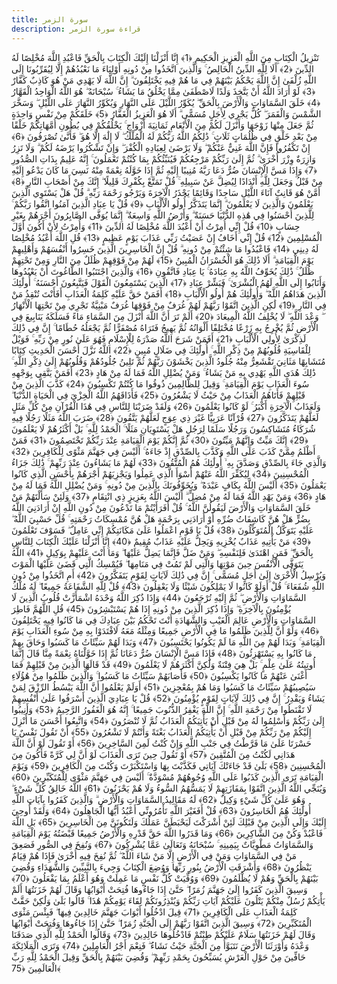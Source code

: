 ```yaml
---
title: سورة الزمر
description: قراءة سورة الزمر
---
```


تَنْزِيلُ الْكِتَابِ مِنَ اللَّهِ الْعَزِيزِ الْحَكِيمِ ﴿1﴾ إِنَّا أَنْزَلْنَا إِلَيْكَ الْكِتَابَ بِالْحَقِّ فَاعْبُدِ اللَّهَ مُخْلِصًا لَهُ الدِّينَ ﴿2﴾ أَلَا لِلَّهِ الدِّينُ الْخَالِصُ ۚ وَالَّذِينَ اتَّخَذُوا مِنْ دُونِهِ أَوْلِيَاءَ مَا نَعْبُدُهُمْ إِلَّا لِيُقَرِّبُونَا إِلَى اللَّهِ زُلْفَىٰ إِنَّ اللَّهَ يَحْكُمُ بَيْنَهُمْ فِي مَا هُمْ فِيهِ يَخْتَلِفُونَ ۗ إِنَّ اللَّهَ لَا يَهْدِي مَنْ هُوَ كَاذِبٌ كَفَّارٌ ﴿3﴾ لَوْ أَرَادَ اللَّهُ أَنْ يَتَّخِذَ وَلَدًا لَاصْطَفَىٰ مِمَّا يَخْلُقُ مَا يَشَاءُ ۚ سُبْحَانَهُ ۖ هُوَ اللَّهُ الْوَاحِدُ الْقَهَّارُ ﴿4﴾ خَلَقَ السَّمَاوَاتِ وَالْأَرْضَ بِالْحَقِّ ۖ يُكَوِّرُ اللَّيْلَ عَلَى النَّهَارِ وَيُكَوِّرُ النَّهَارَ عَلَى اللَّيْلِ ۖ وَسَخَّرَ الشَّمْسَ وَالْقَمَرَ ۖ كُلٌّ يَجْرِي لِأَجَلٍ مُسَمًّى ۗ أَلَا هُوَ الْعَزِيزُ الْغَفَّارُ ﴿5﴾ خَلَقَكُمْ مِنْ نَفْسٍ وَاحِدَةٍ ثُمَّ جَعَلَ مِنْهَا زَوْجَهَا وَأَنْزَلَ لَكُمْ مِنَ الْأَنْعَامِ ثَمَانِيَةَ أَزْوَاجٍ ۚ يَخْلُقُكُمْ فِي بُطُونِ أُمَّهَاتِكُمْ خَلْقًا مِنْ بَعْدِ خَلْقٍ فِي ظُلُمَاتٍ ثَلَاثٍ ۚ ذَٰلِكُمُ اللَّهُ رَبُّكُمْ لَهُ الْمُلْكُ ۖ لَا إِلَٰهَ إِلَّا هُوَ ۖ فَأَنَّىٰ تُصْرَفُونَ ﴿6﴾ إِنْ تَكْفُرُوا فَإِنَّ اللَّهَ غَنِيٌّ عَنْكُمْ ۖ وَلَا يَرْضَىٰ لِعِبَادِهِ الْكُفْرَ ۖ وَإِنْ تَشْكُرُوا يَرْضَهُ لَكُمْ ۗ وَلَا تَزِرُ وَازِرَةٌ وِزْرَ أُخْرَىٰ ۗ ثُمَّ إِلَىٰ رَبِّكُمْ مَرْجِعُكُمْ فَيُنَبِّئُكُمْ بِمَا كُنْتُمْ تَعْمَلُونَ ۚ إِنَّهُ عَلِيمٌ بِذَاتِ الصُّدُورِ ﴿7﴾ وَإِذَا مَسَّ الْإِنْسَانَ ضُرٌّ دَعَا رَبَّهُ مُنِيبًا إِلَيْهِ ثُمَّ إِذَا خَوَّلَهُ نِعْمَةً مِنْهُ نَسِيَ مَا كَانَ يَدْعُو إِلَيْهِ مِنْ قَبْلُ وَجَعَلَ لِلَّهِ أَنْدَادًا لِيُضِلَّ عَنْ سَبِيلِهِ ۚ قُلْ تَمَتَّعْ بِكُفْرِكَ قَلِيلًا ۖ إِنَّكَ مِنْ أَصْحَابِ النَّارِ ﴿8﴾ أَمَّنْ هُوَ قَانِتٌ آنَاءَ اللَّيْلِ سَاجِدًا وَقَائِمًا يَحْذَرُ الْآخِرَةَ وَيَرْجُو رَحْمَةَ رَبِّهِ ۗ قُلْ هَلْ يَسْتَوِي الَّذِينَ يَعْلَمُونَ وَالَّذِينَ لَا يَعْلَمُونَ ۗ إِنَّمَا يَتَذَكَّرُ أُولُو الْأَلْبَابِ ﴿9﴾ قُلْ يَا عِبَادِ الَّذِينَ آمَنُوا اتَّقُوا رَبَّكُمْ ۚ لِلَّذِينَ أَحْسَنُوا فِي هَٰذِهِ الدُّنْيَا حَسَنَةٌ ۗ وَأَرْضُ اللَّهِ وَاسِعَةٌ ۗ إِنَّمَا يُوَفَّى الصَّابِرُونَ أَجْرَهُمْ بِغَيْرِ حِسَابٍ ﴿10﴾ قُلْ إِنِّي أُمِرْتُ أَنْ أَعْبُدَ اللَّهَ مُخْلِصًا لَهُ الدِّينَ ﴿11﴾ وَأُمِرْتُ لِأَنْ أَكُونَ أَوَّلَ الْمُسْلِمِينَ ﴿12﴾ قُلْ إِنِّي أَخَافُ إِنْ عَصَيْتُ رَبِّي عَذَابَ يَوْمٍ عَظِيمٍ ﴿13﴾ قُلِ اللَّهَ أَعْبُدُ مُخْلِصًا لَهُ دِينِي ﴿14﴾ فَاعْبُدُوا مَا شِئْتُمْ مِنْ دُونِهِ ۗ قُلْ إِنَّ الْخَاسِرِينَ الَّذِينَ خَسِرُوا أَنْفُسَهُمْ وَأَهْلِيهِمْ يَوْمَ الْقِيَامَةِ ۗ أَلَا ذَٰلِكَ هُوَ الْخُسْرَانُ الْمُبِينُ ﴿15﴾ لَهُمْ مِنْ فَوْقِهِمْ ظُلَلٌ مِنَ النَّارِ وَمِنْ تَحْتِهِمْ ظُلَلٌ ۚ ذَٰلِكَ يُخَوِّفُ اللَّهُ بِهِ عِبَادَهُ ۚ يَا عِبَادِ فَاتَّقُونِ ﴿16﴾ وَالَّذِينَ اجْتَنَبُوا الطَّاغُوتَ أَنْ يَعْبُدُوهَا وَأَنَابُوا إِلَى اللَّهِ لَهُمُ الْبُشْرَىٰ ۚ فَبَشِّرْ عِبَادِ ﴿17﴾ الَّذِينَ يَسْتَمِعُونَ الْقَوْلَ فَيَتَّبِعُونَ أَحْسَنَهُ ۚ أُولَٰئِكَ الَّذِينَ هَدَاهُمُ اللَّهُ ۖ وَأُولَٰئِكَ هُمْ أُولُو الْأَلْبَابِ ﴿18﴾ أَفَمَنْ حَقَّ عَلَيْهِ كَلِمَةُ الْعَذَابِ أَفَأَنْتَ تُنْقِذُ مَنْ فِي النَّارِ ﴿19﴾ لَٰكِنِ الَّذِينَ اتَّقَوْا رَبَّهُمْ لَهُمْ غُرَفٌ مِنْ فَوْقِهَا غُرَفٌ مَبْنِيَّةٌ تَجْرِي مِنْ تَحْتِهَا الْأَنْهَارُ ۖ وَعْدَ اللَّهِ ۖ لَا يُخْلِفُ اللَّهُ الْمِيعَادَ ﴿20﴾ أَلَمْ تَرَ أَنَّ اللَّهَ أَنْزَلَ مِنَ السَّمَاءِ مَاءً فَسَلَكَهُ يَنَابِيعَ فِي الْأَرْضِ ثُمَّ يُخْرِجُ بِهِ زَرْعًا مُخْتَلِفًا أَلْوَانُهُ ثُمَّ يَهِيجُ فَتَرَاهُ مُصْفَرًّا ثُمَّ يَجْعَلُهُ حُطَامًا ۚ إِنَّ فِي ذَٰلِكَ لَذِكْرَىٰ لِأُولِي الْأَلْبَابِ ﴿21﴾ أَفَمَنْ شَرَحَ اللَّهُ صَدْرَهُ لِلْإِسْلَامِ فَهُوَ عَلَىٰ نُورٍ مِنْ رَبِّهِ ۚ فَوَيْلٌ لِلْقَاسِيَةِ قُلُوبُهُمْ مِنْ ذِكْرِ اللَّهِ ۚ أُولَٰئِكَ فِي ضَلَالٍ مُبِينٍ ﴿22﴾ اللَّهُ نَزَّلَ أَحْسَنَ الْحَدِيثِ كِتَابًا مُتَشَابِهًا مَثَانِيَ تَقْشَعِرُّ مِنْهُ جُلُودُ الَّذِينَ يَخْشَوْنَ رَبَّهُمْ ثُمَّ تَلِينُ جُلُودُهُمْ وَقُلُوبُهُمْ إِلَىٰ ذِكْرِ اللَّهِ ۚ ذَٰلِكَ هُدَى اللَّهِ يَهْدِي بِهِ مَنْ يَشَاءُ ۚ وَمَنْ يُضْلِلِ اللَّهُ فَمَا لَهُ مِنْ هَادٍ ﴿23﴾ أَفَمَنْ يَتَّقِي بِوَجْهِهِ سُوءَ الْعَذَابِ يَوْمَ الْقِيَامَةِ ۚ وَقِيلَ لِلظَّالِمِينَ ذُوقُوا مَا كُنْتُمْ تَكْسِبُونَ ﴿24﴾ كَذَّبَ الَّذِينَ مِنْ قَبْلِهِمْ فَأَتَاهُمُ الْعَذَابُ مِنْ حَيْثُ لَا يَشْعُرُونَ ﴿25﴾ فَأَذَاقَهُمُ اللَّهُ الْخِزْيَ فِي الْحَيَاةِ الدُّنْيَا ۖ وَلَعَذَابُ الْآخِرَةِ أَكْبَرُ ۚ لَوْ كَانُوا يَعْلَمُونَ ﴿26﴾ وَلَقَدْ ضَرَبْنَا لِلنَّاسِ فِي هَٰذَا الْقُرْآنِ مِنْ كُلِّ مَثَلٍ لَعَلَّهُمْ يَتَذَكَّرُونَ ﴿27﴾ قُرْآنًا عَرَبِيًّا غَيْرَ ذِي عِوَجٍ لَعَلَّهُمْ يَتَّقُونَ ﴿28﴾ ضَرَبَ اللَّهُ مَثَلًا رَجُلًا فِيهِ شُرَكَاءُ مُتَشَاكِسُونَ وَرَجُلًا سَلَمًا لِرَجُلٍ هَلْ يَسْتَوِيَانِ مَثَلًا ۚ الْحَمْدُ لِلَّهِ ۚ بَلْ أَكْثَرُهُمْ لَا يَعْلَمُونَ ﴿29﴾ إِنَّكَ مَيِّتٌ وَإِنَّهُمْ مَيِّتُونَ ﴿30﴾ ثُمَّ إِنَّكُمْ يَوْمَ الْقِيَامَةِ عِنْدَ رَبِّكُمْ تَخْتَصِمُونَ ﴿31﴾
فَمَنْ أَظْلَمُ مِمَّنْ كَذَبَ عَلَى اللَّهِ وَكَذَّبَ بِالصِّدْقِ إِذْ جَاءَهُ ۚ أَلَيْسَ فِي جَهَنَّمَ مَثْوًى لِلْكَافِرِينَ ﴿32﴾ وَالَّذِي جَاءَ بِالصِّدْقِ وَصَدَّقَ بِهِ ۙ أُولَٰئِكَ هُمُ الْمُتَّقُونَ ﴿33﴾ لَهُمْ مَا يَشَاءُونَ عِنْدَ رَبِّهِمْ ۚ ذَٰلِكَ جَزَاءُ الْمُحْسِنِينَ ﴿34﴾ لِيُكَفِّرَ اللَّهُ عَنْهُمْ أَسْوَأَ الَّذِي عَمِلُوا وَيَجْزِيَهُمْ أَجْرَهُمْ بِأَحْسَنِ الَّذِي كَانُوا يَعْمَلُونَ ﴿35﴾ أَلَيْسَ اللَّهُ بِكَافٍ عَبْدَهُ ۖ وَيُخَوِّفُونَكَ بِالَّذِينَ مِنْ دُونِهِ ۚ وَمَنْ يُضْلِلِ اللَّهُ فَمَا لَهُ مِنْ هَادٍ ﴿36﴾ وَمَنْ يَهْدِ اللَّهُ فَمَا لَهُ مِنْ مُضِلٍّ ۗ أَلَيْسَ اللَّهُ بِعَزِيزٍ ذِي انْتِقَامٍ ﴿37﴾ وَلَئِنْ سَأَلْتَهُمْ مَنْ خَلَقَ السَّمَاوَاتِ وَالْأَرْضَ لَيَقُولُنَّ اللَّهُ ۚ قُلْ أَفَرَأَيْتُمْ مَا تَدْعُونَ مِنْ دُونِ اللَّهِ إِنْ أَرَادَنِيَ اللَّهُ بِضُرٍّ هَلْ هُنَّ كَاشِفَاتُ ضُرِّهِ أَوْ أَرَادَنِي بِرَحْمَةٍ هَلْ هُنَّ مُمْسِكَاتُ رَحْمَتِهِ ۚ قُلْ حَسْبِيَ اللَّهُ ۖ عَلَيْهِ يَتَوَكَّلُ الْمُتَوَكِّلُونَ ﴿38﴾ قُلْ يَا قَوْمِ اعْمَلُوا عَلَىٰ مَكَانَتِكُمْ إِنِّي عَامِلٌ ۖ فَسَوْفَ تَعْلَمُونَ ﴿39﴾ مَنْ يَأْتِيهِ عَذَابٌ يُخْزِيهِ وَيَحِلُّ عَلَيْهِ عَذَابٌ مُقِيمٌ ﴿40﴾ إِنَّا أَنْزَلْنَا عَلَيْكَ الْكِتَابَ لِلنَّاسِ بِالْحَقِّ ۖ فَمَنِ اهْتَدَىٰ فَلِنَفْسِهِ ۖ وَمَنْ ضَلَّ فَإِنَّمَا يَضِلُّ عَلَيْهَا ۖ وَمَا أَنْتَ عَلَيْهِمْ بِوَكِيلٍ ﴿41﴾ اللَّهُ يَتَوَفَّى الْأَنْفُسَ حِينَ مَوْتِهَا وَالَّتِي لَمْ تَمُتْ فِي مَنَامِهَا ۖ فَيُمْسِكُ الَّتِي قَضَىٰ عَلَيْهَا الْمَوْتَ وَيُرْسِلُ الْأُخْرَىٰ إِلَىٰ أَجَلٍ مُسَمًّى ۚ إِنَّ فِي ذَٰلِكَ لَآيَاتٍ لِقَوْمٍ يَتَفَكَّرُونَ ﴿42﴾ أَمِ اتَّخَذُوا مِنْ دُونِ اللَّهِ شُفَعَاءَ ۚ قُلْ أَوَلَوْ كَانُوا لَا يَمْلِكُونَ شَيْئًا وَلَا يَعْقِلُونَ ﴿43﴾ قُلْ لِلَّهِ الشَّفَاعَةُ جَمِيعًا ۖ لَهُ مُلْكُ السَّمَاوَاتِ وَالْأَرْضِ ۖ ثُمَّ إِلَيْهِ تُرْجَعُونَ ﴿44﴾ وَإِذَا ذُكِرَ اللَّهُ وَحْدَهُ اشْمَأَزَّتْ قُلُوبُ الَّذِينَ لَا يُؤْمِنُونَ بِالْآخِرَةِ ۖ وَإِذَا ذُكِرَ الَّذِينَ مِنْ دُونِهِ إِذَا هُمْ يَسْتَبْشِرُونَ ﴿45﴾ قُلِ اللَّهُمَّ فَاطِرَ السَّمَاوَاتِ وَالْأَرْضِ عَالِمَ الْغَيْبِ وَالشَّهَادَةِ أَنْتَ تَحْكُمُ بَيْنَ عِبَادِكَ فِي مَا كَانُوا فِيهِ يَخْتَلِفُونَ ﴿46﴾ وَلَوْ أَنَّ لِلَّذِينَ ظَلَمُوا مَا فِي الْأَرْضِ جَمِيعًا وَمِثْلَهُ مَعَهُ لَافْتَدَوْا بِهِ مِنْ سُوءِ الْعَذَابِ يَوْمَ الْقِيَامَةِ ۚ وَبَدَا لَهُمْ مِنَ اللَّهِ مَا لَمْ يَكُونُوا يَحْتَسِبُونَ ﴿47﴾ وَبَدَا لَهُمْ سَيِّئَاتُ مَا كَسَبُوا وَحَاقَ بِهِمْ مَا كَانُوا بِهِ يَسْتَهْزِئُونَ ﴿48﴾ فَإِذَا مَسَّ الْإِنْسَانَ ضُرٌّ دَعَانَا ثُمَّ إِذَا خَوَّلْنَاهُ نِعْمَةً مِنَّا قَالَ إِنَّمَا أُوتِيتُهُ عَلَىٰ عِلْمٍ ۚ بَلْ هِيَ فِتْنَةٌ وَلَٰكِنَّ أَكْثَرَهُمْ لَا يَعْلَمُونَ ﴿49﴾ قَدْ قَالَهَا الَّذِينَ مِنْ قَبْلِهِمْ فَمَا أَغْنَىٰ عَنْهُمْ مَا كَانُوا يَكْسِبُونَ ﴿50﴾ فَأَصَابَهُمْ سَيِّئَاتُ مَا كَسَبُوا ۚ وَالَّذِينَ ظَلَمُوا مِنْ هَٰؤُلَاءِ سَيُصِيبُهُمْ سَيِّئَاتُ مَا كَسَبُوا وَمَا هُمْ بِمُعْجِزِينَ ﴿51﴾ أَوَلَمْ يَعْلَمُوا أَنَّ اللَّهَ يَبْسُطُ الرِّزْقَ لِمَنْ يَشَاءُ وَيَقْدِرُ ۚ إِنَّ فِي ذَٰلِكَ لَآيَاتٍ لِقَوْمٍ يُؤْمِنُونَ ﴿52﴾ قُلْ يَا عِبَادِيَ الَّذِينَ أَسْرَفُوا عَلَىٰ أَنْفُسِهِمْ لَا تَقْنَطُوا مِنْ رَحْمَةِ اللَّهِ ۚ إِنَّ اللَّهَ يَغْفِرُ الذُّنُوبَ جَمِيعًا ۚ إِنَّهُ هُوَ الْغَفُورُ الرَّحِيمُ ﴿53﴾ وَأَنِيبُوا إِلَىٰ رَبِّكُمْ وَأَسْلِمُوا لَهُ مِنْ قَبْلِ أَنْ يَأْتِيَكُمُ الْعَذَابُ ثُمَّ لَا تُنْصَرُونَ ﴿54﴾ وَاتَّبِعُوا أَحْسَنَ مَا أُنْزِلَ إِلَيْكُمْ مِنْ رَبِّكُمْ مِنْ قَبْلِ أَنْ يَأْتِيَكُمُ الْعَذَابُ بَغْتَةً وَأَنْتُمْ لَا تَشْعُرُونَ ﴿55﴾ أَنْ تَقُولَ نَفْسٌ يَا حَسْرَتَا عَلَىٰ مَا فَرَّطْتُ فِي جَنْبِ اللَّهِ وَإِنْ كُنْتُ لَمِنَ السَّاخِرِينَ ﴿56﴾ أَوْ تَقُولَ لَوْ أَنَّ اللَّهَ هَدَانِي لَكُنْتُ مِنَ الْمُتَّقِينَ ﴿57﴾ أَوْ تَقُولَ حِينَ تَرَى الْعَذَابَ لَوْ أَنَّ لِي كَرَّةً فَأَكُونَ مِنَ الْمُحْسِنِينَ ﴿58﴾ بَلَىٰ قَدْ جَاءَتْكَ آيَاتِي فَكَذَّبْتَ بِهَا وَاسْتَكْبَرْتَ وَكُنْتَ مِنَ الْكَافِرِينَ ﴿59﴾ وَيَوْمَ الْقِيَامَةِ تَرَى الَّذِينَ كَذَبُوا عَلَى اللَّهِ وُجُوهُهُمْ مُسْوَدَّةٌ ۚ أَلَيْسَ فِي جَهَنَّمَ مَثْوًى لِلْمُتَكَبِّرِينَ ﴿60﴾ وَيُنَجِّي اللَّهُ الَّذِينَ اتَّقَوْا بِمَفَازَتِهِمْ لَا يَمَسُّهُمُ السُّوءُ وَلَا هُمْ يَحْزَنُونَ ﴿61﴾ اللَّهُ خَالِقُ كُلِّ شَيْءٍ ۖ وَهُوَ عَلَىٰ كُلِّ شَيْءٍ وَكِيلٌ ﴿62﴾ لَهُ مَقَالِيدُ السَّمَاوَاتِ وَالْأَرْضِ ۗ وَالَّذِينَ كَفَرُوا بِآيَاتِ اللَّهِ أُولَٰئِكَ هُمُ الْخَاسِرُونَ ﴿63﴾ قُلْ أَفَغَيْرَ اللَّهِ تَأْمُرُونِّي أَعْبُدُ أَيُّهَا الْجَاهِلُونَ ﴿64﴾ وَلَقَدْ أُوحِيَ إِلَيْكَ وَإِلَى الَّذِينَ مِنْ قَبْلِكَ لَئِنْ أَشْرَكْتَ لَيَحْبَطَنَّ عَمَلُكَ وَلَتَكُونَنَّ مِنَ الْخَاسِرِينَ ﴿65﴾ بَلِ اللَّهَ فَاعْبُدْ وَكُنْ مِنَ الشَّاكِرِينَ ﴿66﴾ وَمَا قَدَرُوا اللَّهَ حَقَّ قَدْرِهِ وَالْأَرْضُ جَمِيعًا قَبْضَتُهُ يَوْمَ الْقِيَامَةِ وَالسَّمَاوَاتُ مَطْوِيَّاتٌ بِيَمِينِهِ ۚ سُبْحَانَهُ وَتَعَالَىٰ عَمَّا يُشْرِكُونَ ﴿67﴾ وَنُفِخَ فِي الصُّورِ فَصَعِقَ مَنْ فِي السَّمَاوَاتِ وَمَنْ فِي الْأَرْضِ إِلَّا مَنْ شَاءَ اللَّهُ ۖ ثُمَّ نُفِخَ فِيهِ أُخْرَىٰ فَإِذَا هُمْ قِيَامٌ يَنْظُرُونَ ﴿68﴾ وَأَشْرَقَتِ الْأَرْضُ بِنُورِ رَبِّهَا وَوُضِعَ الْكِتَابُ وَجِيءَ بِالنَّبِيِّينَ وَالشُّهَدَاءِ وَقُضِيَ بَيْنَهُمْ بِالْحَقِّ وَهُمْ لَا يُظْلَمُونَ ﴿69﴾ وَوُفِّيَتْ كُلُّ نَفْسٍ مَا عَمِلَتْ وَهُوَ أَعْلَمُ بِمَا يَفْعَلُونَ ﴿70﴾ وَسِيقَ الَّذِينَ كَفَرُوا إِلَىٰ جَهَنَّمَ زُمَرًا ۖ حَتَّىٰ إِذَا جَاءُوهَا فُتِحَتْ أَبْوَابُهَا وَقَالَ لَهُمْ خَزَنَتُهَا أَلَمْ يَأْتِكُمْ رُسُلٌ مِنْكُمْ يَتْلُونَ عَلَيْكُمْ آيَاتِ رَبِّكُمْ وَيُنْذِرُونَكُمْ لِقَاءَ يَوْمِكُمْ هَٰذَا ۚ قَالُوا بَلَىٰ وَلَٰكِنْ حَقَّتْ كَلِمَةُ الْعَذَابِ عَلَى الْكَافِرِينَ ﴿71﴾ قِيلَ ادْخُلُوا أَبْوَابَ جَهَنَّمَ خَالِدِينَ فِيهَا ۖ فَبِئْسَ مَثْوَى الْمُتَكَبِّرِينَ ﴿72﴾ وَسِيقَ الَّذِينَ اتَّقَوْا رَبَّهُمْ إِلَى الْجَنَّةِ زُمَرًا ۖ حَتَّىٰ إِذَا جَاءُوهَا وَفُتِحَتْ أَبْوَابُهَا وَقَالَ لَهُمْ خَزَنَتُهَا سَلَامٌ عَلَيْكُمْ طِبْتُمْ فَادْخُلُوهَا خَالِدِينَ ﴿73﴾ وَقَالُوا الْحَمْدُ لِلَّهِ الَّذِي صَدَقَنَا وَعْدَهُ وَأَوْرَثَنَا الْأَرْضَ نَتَبَوَّأُ مِنَ الْجَنَّةِ حَيْثُ نَشَاءُ ۖ فَنِعْمَ أَجْرُ الْعَامِلِينَ ﴿74﴾ وَتَرَى الْمَلَائِكَةَ حَافِّينَ مِنْ حَوْلِ الْعَرْشِ يُسَبِّحُونَ بِحَمْدِ رَبِّهِمْ ۖ وَقُضِيَ بَيْنَهُمْ بِالْحَقِّ وَقِيلَ الْحَمْدُ لِلَّهِ رَبِّ الْعَالَمِينَ ﴿75﴾
